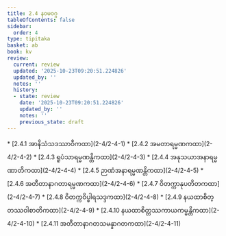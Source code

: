 ```yaml
---
title: 2.4 နဝမဝဂ္ဂ
tableOfContents: false
sidebar:
  order: 4
type: tipitaka
basket: ab
book: kv
review:
  current: review
  updated: '2025-10-23T09:20:51.224826'
  updated_by: ''
  notes: ''
  history:
  - state: review
    date: '2025-10-23T09:20:51.224826'
    updated_by: ''
    notes: ''
    previous_state: draft
---
```



<ReviewStatus review={frontmatter.review} showDetails={true} />

<HypothesisAnnotation frontmatter={frontmatter} />

<DynamicBreadcrumb />



<TableOfContents book="kv" section="2.4">
* [2.4.1 အာနိသံသဒဿာဝီကထာ](2-4/2-4-1)
* [2.4.2 အမတာရမ္မဏကထာ](2-4/2-4-2)
* [2.4.3 ရူပံသာရမ္မဏန္တိကထာ](2-4/2-4-3)
* [2.4.4 အနုသယာအနာရမ္မဏာတိကထာ](2-4/2-4-4)
* [2.4.5 ဉာဏံအနာရမ္မဏန္တိကထာ](2-4/2-4-5)
* [2.4.6 အတီတာနာဂတာရမ္မဏကထာ](2-4/2-4-6)
* [2.4.7 ဝိတက္ကာနုပတိတကထာ](2-4/2-4-7)
* [2.4.8 ဝိတက္ကဝိပ္ဖါရသဒ္ဒကထာ](2-4/2-4-8)
* [2.4.9 နယထာစိတ္တဿဝါစာတိကထာ](2-4/2-4-9)
* [2.4.10 နယထာစိတ္တဿကာယကမ္မန္တိကထာ](2-4/2-4-10)
* [2.4.11 အတီတာနာဂတသမန္နာဂတကထာ](2-4/2-4-11)
</TableOfContents>
